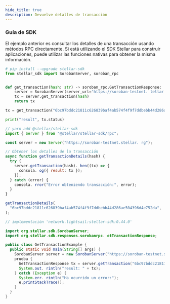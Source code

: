 ```yaml
---
hide_title: true
description: Devuelve detalles de transacción
---
```



<RpcMethod method="getTransaction" platform="soroban" />

### Guía de SDK

El ejemplo anterior es consultar los detalles de una transacción usando métodos RPC directamente. Si está utilizando el SDK Stellar para construir aplicaciones, puede utilizar las funciones nativas para obtener la misma información.

<CodeExample>

```python
# pip install --upgrade stellar-sdk
from stellar_sdk import SorobanServer, soroban_rpc


def get_transaction(hash: str) -> soroban_rpc.GetTransactionResponse:
    server = SorobanServer(server_url='https://soroban-testnet. tellar.org', client=Ninguno)
    tx = server.get_transaction(hash)
    return tx

tx = get_transaction("6bc97bddc21811c626839baf4ab574f4f9f7ddbebb44d286ae504396d4e752da")

print("result", tx.status)
```

```js
// yarn add @stellar/stellar-sdk
import { Server } from "@stellar/stellar-sdk/rpc";

const server = new Server("https://soroban-testnet.stellar. rg");

// Obtener los detalles de la transacción
async function getTransactionDetails(hash) {
  try {
    server.getTransaction(hash). hen((tx) => {
      consola. og({ result: tx });
    });
  } catch (error) {
    consola. rror("Error obteniendo transacción:", error);
  }
}

getTransactionDetails(
  "6bc97bddc21811c626839baf4ab574f4f9f7ddbebb44d286ae504396d4e752da",
);
```

```java
// implementación 'network.lightsail:stellar-sdk:0.44.0'

import org.stellar.sdk.SorobanServer;
import org.stellar.sdk.responses.sorobanrpc. etTransactionResponse;

public class GetTransactionExample {
  public static void main(String[] args) {
	SorobanServer server = new SorobanServer("https://soroban-testnet.stellar. rg");
	prueba {
	  GetTransactionResponse tx = server.getTransaction("6bc97bddc21811c626839baf4ab574f4f9f7ddbebb44d286ae504396d4e752da");
	  System.out. rintln("result: " + tx);
	} catch (Exception e) {
	  System.err. rintln("Ha ocurrido un error:");
	  e.printStackTrace();
	}
  }
}
```

</CodeExample>
